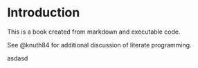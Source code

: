 # Introduction

This is a book created from markdown and executable code.

See @knuth84 for additional discussion of literate programming.

asdasd